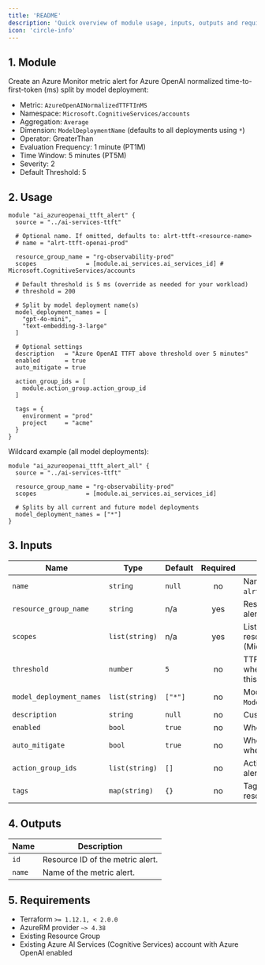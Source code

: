 ```yaml
---
title: 'README'
description: 'Quick overview of module usage, inputs, outputs and requirements.'
icon: 'circle-info'
---
```


## 1. Module
Create an Azure Monitor metric alert for Azure OpenAI normalized time-to-first-token (ms) split by model deployment:
- Metric: `AzureOpenAINormalizedTTFTInMS`
- Namespace: `Microsoft.CognitiveServices/accounts`
- Aggregation: `Average`
- Dimension: `ModelDeploymentName` (defaults to all deployments using `*`)
- Operator: GreaterThan
- Evaluation Frequency: 1 minute (PT1M)
- Time Window: 5 minutes (PT5M)
- Severity: 2
- Default Threshold: 5

## 2. Usage
```hcl main.tf
module "ai_azureopenai_ttft_alert" {
  source = "../ai-services-ttft"

  # Optional name. If omitted, defaults to: alrt-ttft-<resource-name>
  # name = "alrt-ttft-openai-prod"

  resource_group_name = "rg-observability-prod"
  scopes              = [module.ai_services.ai_services_id] # Microsoft.CognitiveServices/accounts

  # Default threshold is 5 ms (override as needed for your workload)
  # threshold = 200

  # Split by model deployment name(s)
  model_deployment_names = [
    "gpt-4o-mini",
    "text-embedding-3-large"
  ]

  # Optional settings
  description   = "Azure OpenAI TTFT above threshold over 5 minutes"
  enabled       = true
  auto_mitigate = true

  action_group_ids = [
    module.action_group.action_group_id
  ]

  tags = {
    environment = "prod"
    project     = "acme"
  }
}
```

Wildcard example (all model deployments):
```hcl main.tf
module "ai_azureopenai_ttft_alert_all" {
  source = "../ai-services-ttft"

  resource_group_name = "rg-observability-prod"
  scopes              = [module.ai_services.ai_services_id]

  # Splits by all current and future model deployments
  model_deployment_names = ["*"]
}
```

## 3. Inputs
| Name | Type | Default | Required | Description |
|------|------|---------|:--------:|-------------|
| `name` | `string` | `null` | no | Name of the metric alert. Defaults to `alrt-ttft-<resource-name>`. |
| `resource_group_name` | `string` | n/a | yes | Resource group in which to create the alert. |
| `scopes` | `list(string)` | n/a | yes | List of Azure AI Services account resource IDs (Microsoft.CognitiveServices/accounts). |
| `threshold` | `number` | `5` | no | TTFT threshold in milliseconds. Fires when average over the window exceeds this value. |
| `model_deployment_names` | `list(string)` | `["*"]` | no | Model deployment names to filter on `ModelDeploymentName` dimension. |
| `description` | `string` | `null` | no | Custom description for the alert. |
| `enabled` | `bool` | `true` | no | Whether the alert is enabled. |
| `auto_mitigate` | `bool` | `true` | no | Whether the alert should auto mitigate when conditions clear. |
| `action_group_ids` | `list(string)` | `[]` | no | Action Group IDs to notify when the alert fires. |
| `tags` | `map(string)` | `{}` | no | Tags to apply to the metric alert resource. |

## 4. Outputs
| Name | Description |
|------|-------------|
| `id` | Resource ID of the metric alert. |
| `name` | Name of the metric alert. |

## 5. Requirements
- Terraform `>= 1.12.1, < 2.0.0`
- AzureRM provider `~> 4.38`
- Existing Resource Group
- Existing Azure AI Services (Cognitive Services) account with Azure OpenAI enabled


